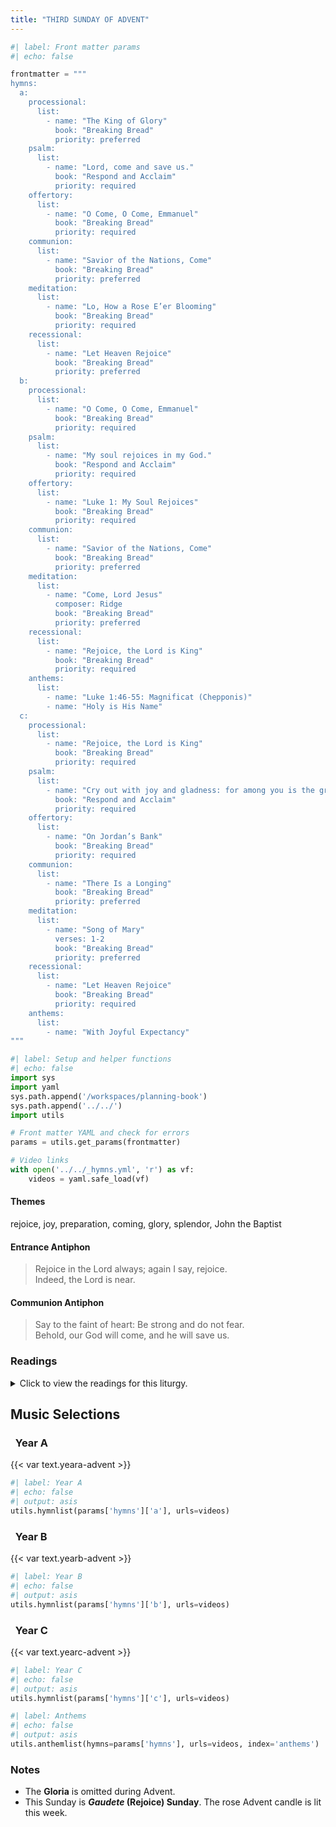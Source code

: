 ```yaml
---
title: "THIRD SUNDAY OF ADVENT"
---
```


```python
#| label: Front matter params
#| echo: false

frontmatter = """
hymns:
  a:
    processional:
      list:
        - name: "The King of Glory"
          book: "Breaking Bread"
          priority: preferred
    psalm:
      list:
        - name: "Lord, come and save us."
          book: "Respond and Acclaim"
          priority: required
    offertory:
      list:
        - name: "O Come, O Come, Emmanuel"
          book: "Breaking Bread"
          priority: required
    communion:
      list:
        - name: "Savior of the Nations, Come"
          book: "Breaking Bread"
          priority: preferred
    meditation:
      list:
        - name: "Lo, How a Rose E’er Blooming"
          book: "Breaking Bread"
          priority: required
    recessional:
      list:
        - name: "Let Heaven Rejoice"
          book: "Breaking Bread"
          priority: preferred
  b:
    processional:
      list:
        - name: "O Come, O Come, Emmanuel"
          book: "Breaking Bread"
          priority: required
    psalm:
      list:
        - name: "My soul rejoices in my God."
          book: "Respond and Acclaim"
          priority: required
    offertory:
      list:
        - name: "Luke 1: My Soul Rejoices"
          book: "Breaking Bread"
          priority: required
    communion:
      list:
        - name: "Savior of the Nations, Come"
          book: "Breaking Bread"
          priority: preferred
    meditation:
      list:
        - name: "Come, Lord Jesus"
          composer: Ridge
          book: "Breaking Bread"
          priority: preferred
    recessional:
      list:
        - name: "Rejoice, the Lord is King"
          book: "Breaking Bread"
          priority: required
    anthems:
      list:
        - name: "Luke 1:46-55: Magnificat (Chepponis)"
        - name: "Holy is His Name"
  c:
    processional:
      list:
        - name: "Rejoice, the Lord is King"
          book: "Breaking Bread"
          priority: required
    psalm:
      list:
        - name: "Cry out with joy and gladness: for among you is the great and Holy One of Israel."
          book: "Respond and Acclaim"
          priority: required
    offertory:
      list:
        - name: "On Jordan’s Bank"
          book: "Breaking Bread"
          priority: required
    communion:
      list:
        - name: "There Is a Longing"
          book: "Breaking Bread"
          priority: preferred
    meditation:
      list:
        - name: "Song of Mary"
          verses: 1-2
          book: "Breaking Bread"
          priority: preferred
    recessional:
      list:
        - name: "Let Heaven Rejoice"
          book: "Breaking Bread"
          priority: required
    anthems:
      list:
        - name: "With Joyful Expectancy"
"""
```

```python
#| label: Setup and helper functions
#| echo: false
import sys
import yaml
sys.path.append('/workspaces/planning-book')
sys.path.append('../../')
import utils

# Front matter YAML and check for errors
params = utils.get_params(frontmatter)

# Video links
with open('../../_hymns.yml', 'r') as vf:
    videos = yaml.safe_load(vf)
```

:::  {.red}
#### **Themes**
:::

rejoice, joy, preparation, coming, glory, splendor, John the Baptist

:::  {.red}
#### **Entrance Antiphon**
:::

> Rejoice in the Lord always; again I say, rejoice.  
> Indeed, the Lord is near.

:::  {.red}
#### **Communion Antiphon**
:::

> Say to the faint of heart: Be strong and do not fear.  
> Behold, our God will come, and he will save us.

:::: {.content-visible when-format="html"}
::: {.red}
### Readings
:::

<details>
  <summary>Click to view the readings for this liturgy.</summary>

::: {.red}
### &nbsp; Year A

#### First Reading [Isaiah 35:1-6a, 10]{style="float:right" .small}
:::

The desert and the parched land will exult;  
the steppe will rejoice and bloom.  
They will bloom with abundant flowers,  
and rejoice with joyful song.  
The glory of Lebanon will be given to them,  
the splendor of Carmel and Sharon;  
they will see the glory of the LORD,  
the splendor of our God.  
Strengthen the hands that are feeble,  
make firm the knees that are weak,  
say to those whose hearts are frightened:  
Be strong, fear not!  
Here is your God,  
he comes with vindication;  
with divine recompense  
he comes to save you.  
Then will the eyes of the blind be opened,  
the ears of the deaf be cleared;  
then will the lame leap like a stag,  
then the tongue of the mute will sing.  

Those whom the LORD has ransomed will return  
and enter Zion singing,  
crowned with everlasting joy;  
they will meet with joy and gladness,  
sorrow and mourning will flee.  

***

::: {.red}
#### Responsorial Psalm [Psalm 146:6-7, 8-9, 9-10]{style="float:right" .small}
:::

**[℟.]{.red}** **Lord, come and save us.**  
[Or:]{.red}  
**[℟.]{.red}** **Alleluia.**  

The LORD God keeps faith forever,  
secures justice for the oppressed,  
gives food to the hungry.  
The LORD sets captives free. **[℟.]{.red}**  

The LORD gives sight to the blind;  
the LORD raises up those who were bowed down.  
The LORD loves the just;  
the LORD protects strangers. **[℟.]{.red}**  

The fatherless and the widow he sustains,  
but the way of the wicked he thwarts.  
The LORD shall reign forever;  
your God, O Zion, through all generations. **[℟.]{.red}**  

***

::: {.red}
#### Second Reading [James 5:7-10]{style="float:right" .small}
:::

Be patient, brothers and sisters,  
until the coming of the Lord.  
See how the farmer waits for the precious fruit of the earth,  
being patient with it  
until it receives the early and the late rains.  
You too must be patient.  
Make your hearts firm,  
because the coming of the Lord is at hand.  
Do not complain, brothers and sisters, about one another,  
that you may not be judged.  
Behold, the Judge is standing before the gates.  
Take as an example of hardship and patience, brothers and sisters,  
the prophets who spoke in the name of the Lord.  

***

::: {.red}
#### Gospel Acclamation [Isaiah 61:1 (cited in Luke 4:18)]{style="float:right" .small}
:::

**[℟.]{.red}** **Alleluia, alleluia.**  
The Spirit of the Lord is upon me,  
because he has anointed me  
to bring glad tidings to the poor. **[℟.]{.red}**  

***

::: {.red}
#### Gospel [Matthew 11:2-11]{style="float:right" .small}
:::

When John the Baptist heard in prison of the works of the Christ,  
he sent his disciples to Jesus with this question,  
"Are you the one who is to come,  
or should we look for another?"  
Jesus said to them in reply,  
"Go and tell John what you hear and see:  
the blind regain their sight,  
the lame walk,  
lepers are cleansed,  
the deaf hear,  
the dead are raised,  
and the poor have the good news proclaimed to them.  
And blessed is the one who takes no offense at me."  

As they were going off,  
Jesus began to speak to the crowds about John,  
"What did you go out to the desert to see?  
A reed swayed by the wind?  
Then what did you go out to see?  
Someone dressed in fine clothing?  
Those who wear fine clothing are in royal palaces.  
Then why did you go out? To see a prophet?  
Yes, I tell you, and more than a prophet.  
This is the one about whom it is written:  
*Behold, I am sending my messenger ahead of you;*  
*he will prepare your way before you.*  
Amen, I say to you,  
among those born of women  
there has been none greater than John the Baptist;  
yet the least in the kingdom of heaven is greater than he."  

::: {.centered}
{{< var symbols.cross >}} &nbsp; {{< var symbols.cross >}} &nbsp; {{< var symbols.cross >}}
:::

::: {.red}
### &nbsp; Year B

#### First Reading [Isaiah 61:1-2a, 10-11]{style="float:right" .small}
:::

The spirit of the Lord GOD is upon me,  
because the LORD has anointed me;  
he has sent me to bring glad tidings to the poor,  
to heal the brokenhearted,  
to proclaim liberty to the captives  
and release to the prisoners,  
to announce a year of favor from the LORD  
and a day of vindication by our God.  

I rejoice heartily in the LORD,  
in my God is the joy of my soul;  
for he has clothed me with a robe of salvation  
and wrapped me in a mantle of justice,  
like a bridegroom adorned with a diadem,  
like a bride bedecked with her jewels.  
As the earth brings forth its plants,  
and a garden makes its growth spring up,  
so will the Lord GOD make justice and praise  
spring up before all the nations.  

***

::: {.red}
#### Responsorial Psalm [Luke 1:46-48, 49-50, 53-54; Is 61:10b]{style="float:right" .small}
:::

**[℟.]{.red}** **My soul rejoices in my God.**  

My soul proclaims the greatness of the Lord;  
my spirit rejoices in God my Savior,  
for he has looked upon his lowly servant.  
From this day all generations will call me blessed: **[℟.]{.red}**  

the Almighty has done great things for me,  
and holy is his Name.  
He has mercy on those who fear him  
in every generation. **[℟.]{.red}**  

He has filled the hungry with good things,  
and the rich he has sent away empty.  
He has come to the help of his servant Israel  
for he has remembered his promise of mercy. **[℟.]{.red}**  

***

::: {.red}
#### Second Reading [1 Thessalonians 5:16-24]{style="float:right" .small}
:::

Rejoice always. Pray without ceasing.  
In all circumstances give thanks,  
for this is the will of God for you in Christ Jesus.  
Do not quench the Spirit.  
Do not despise prophetic utterances.  
Test everything; retain what is good.  
Refrain from every kind of evil.  

May the God of peace make you perfectly holy  
and may you entirely, spirit, soul, and body,  
be preserved blameless for the coming of our Lord Jesus Christ.  
The one who calls you is faithful,  
and he will also accomplish it.  

***

::: {.red}
#### Gospel Acclamation [Isaiah 61:1 (cited in Luke 4:18)]{style="float:right" .small}
:::

**[℟.]{.red}** **Alleluia, alleluia.**  
The Spirit of the Lord is upon me,  
because he has anointed me  
to bring glad tidings to the poor. **[℟.]{.red}**  

***

::: {.red}
#### Gospel [John 1:6-8, 19-28]{style="float:right" .small}
:::

A man named John was sent from God.  
He came for testimony, to testify to the light,  
so that all might believe through him.  
He was not the light,  
but came to testify to the light.  

And this is the testimony of John.  
When the Jews from Jerusalem sent priests  
and Levites to him  
to ask him, “Who are you?”  
He admitted and did not deny it,  
but admitted, “I am not the Christ.”  
So they asked him,  
“What are you then? Are you Elijah?”  
And he said, “I am not.”  
“Are you the Prophet?”  
He answered, “No.”  
So they said to him,  
“Who are you, so we can give an answer to those who sent us?  
What do you have to say for yourself?”  
He said:  
“*I am the voice of one crying out in the desert,*  
*‘make straight the way of the Lord,’*  
as Isaiah the prophet said.”  
Some Pharisees were also sent.   
They asked him,  
“Why then do you baptize  
if you are not the Christ or Elijah or the Prophet?”  
John answered them,  
“I baptize with water;  
but there is one among you whom you do not recognize,  
the one who is coming after me,  
whose sandal strap I am not worthy to untie.”  
This happened in Bethany across the Jordan,  
where John was baptizing.  

::: {.centered}
{{< var symbols.cross >}} &nbsp; {{< var symbols.cross >}} &nbsp; {{< var symbols.cross >}}
:::

::: {.red}
### &nbsp; Year C

#### First Reading [Zephaniah 3:14-18a]{style="float:right" .small}
:::

Shout for joy, O daughter Zion!  
&emsp; Sing joyfully, O Israel!  
Be glad and exult with all your heart,  
&emsp; O daughter Jerusalem!  
The LORD has removed the judgment against you  
&emsp; he has turned away your enemies;  
the King of Israel, the LORD, is in your midst,  
&emsp; you have no further misfortune to fear.  
On that day, it shall be said to Jerusalem:  
&emsp; Fear not, O Zion, be not discouraged!  
The LORD, your God, is in your midst,  
&emsp; a mighty savior;  
he will rejoice over you with gladness,  
&emsp; and renew you in his love,  
he will sing joyfully because of you,  
&emsp; as one sings at festivals.  

***

::: {.red}
#### Responsorial Psalm [Isaiah 12:2-3, 4, 5-6]{style="float:right" .small}
:::

**[℟.]{.red}** **Cry out with joy and gladness: for among you is the great and Holy One of Israel.**  

God indeed is my savior;  
&emsp; I am confident and unafraid.  
My strength and my courage is the LORD,  
&emsp; and he has been my savior.  
With joy you will draw water  
&emsp; at the fountain of salvation. **[℟.]{.red}**  

Give thanks to the LORD, acclaim his name;  
&emsp; among the nations make known his deeds,  
proclaim how exalted is his name. **[℟.]{.red}**  

Sing praise to the LORD for his glorious achievement;  
&emsp; let this be known throughout all the earth.  
Shout with exultation, O city of Zion,  
&emsp; for great in your midst  
&emsp; is the Holy One of Israel! **[℟.]{.red}**  

***

::: {.red}
#### Second Reading [Philippians 4:4-7]{style="float:right" .small}
:::

Brothers and sisters:  
Rejoice in the Lord always.  
I shall say it again: rejoice!  
Your kindness should be known to all.  
The Lord is near.  
Have no anxiety at all, but in everything,  
by prayer and petition, with thanksgiving,  
make your requests known to God.  
Then the peace of God that surpasses all understanding  
will guard your hearts and minds in Christ Jesus.  

***

::: {.red}
#### Gospel Acclamation [Isaiah 61:1 (cited in Luke 4:18)]{style="float:right" .small}
:::

**[℟.]{.red}** **Alleluia, alleluia.**  
The Spirit of the Lord is upon me,  
because he has anointed me  
to bring glad tidings to the poor. **[℟.]{.red}**  

***

::: {.red}
#### Gospel [Luke 3:10-18]{style="float:right" .small}
:::

The crowds asked John the Baptist,  
“What should we do?”  
He said to them in reply,  
“Whoever has two cloaks  
should share with the person who has none.  
And whoever has food should do likewise.”  
Even tax collectors came to be baptized and they said to him,  
“Teacher, what should we do?”  
He answered them,  
“Stop collecting more than what is prescribed.”  
Soldiers also asked him,  
“And what is it that we should do?”  
He told them,  
“Do not practice extortion,  
do not falsely accuse anyone,   
and be satisfied with your wages.”  

Now the people were filled with expectation,  
and all were asking in their hearts  
whether John might be the Christ.  
John answered them all, saying,  
“I am baptizing you with water,  
but one mightier than I is coming.  
I am not worthy to loosen the thongs of his sandals.  
He will baptize you with the Holy Spirit and fire.  
His winnowing fan is in his hand to clear his threshing floor  
and to gather the wheat into his barn,  
but the chaff he will burn with unquenchable fire.”  
Exhorting them in many other ways,   
he preached good news to the people.  

::: {.centered}
{{< var symbols.cross >}} &nbsp; {{< var symbols.cross >}} &nbsp; {{< var symbols.cross >}}
:::

</details>
::::

::: {.red}
## Music Selections
:::

::: {.titlered}
### &nbsp; Year A
:::
{{< var text.yeara-advent >}}

```python
#| label: Year A
#| echo: false
#| output: asis
utils.hymnlist(params['hymns']['a'], urls=videos)
```

::: {.titlered}
### &nbsp; Year B
:::
{{< var text.yearb-advent >}}

```python
#| label: Year B
#| echo: false
#| output: asis
utils.hymnlist(params['hymns']['b'], urls=videos)
```

::: {.titlered}
### &nbsp; Year C
:::
{{< var text.yearc-advent >}}

```python
#| label: Year C
#| echo: false
#| output: asis
utils.hymnlist(params['hymns']['c'], urls=videos)
```


```python
#| label: Anthems
#| echo: false
#| output: asis
utils.anthemlist(hymns=params['hymns'], urls=videos, index='anthems')
```

::: {.red}
### Notes
:::

* The **Gloria** is omitted during Advent.
* This Sunday is ***Gaudete* (Rejoice) Sunday**. The rose Advent candle is
lit this week.